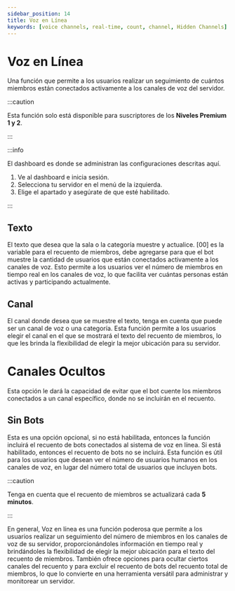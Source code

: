 ```yaml
---
sidebar_position: 14
title: Voz en Línea
keywords: [voice channels, real-time, count, channel, Hidden Channels]
---
```


# Voz en Línea

Una función que permite a los usuarios realizar un seguimiento de cuántos miembros están conectados activamente a los canales de voz del servidor.

:::caution

Esta función solo está disponible para suscriptores de los **Niveles Premium 1 y 2**.

:::

:::info

El dashboard es donde se administran las configuraciones descritas aquí.

1. Ve al dashboard e inicia sesión.
2. Selecciona tu servidor en el menú de la izquierda.
3. Elige el apartado y asegúrate de que esté habilitado.

:::

## Texto

El texto que desea que la sala o la categoría muestre y actualice. [00] es la variable para el recuento de miembros, debe agregarse para que el bot muestre la cantidad de usuarios que están conectados activamente a los canales de voz. Esto permite a los usuarios ver el número de miembros en tiempo real en los canales de voz, lo que facilita ver cuántas personas están activas y participando actualmente.

## Canal

El canal donde desea que se muestre el texto, tenga en cuenta que puede ser un canal de voz o una categoría. Esta función permite a los usuarios elegir el canal en el que se mostrará el texto del recuento de miembros, lo que les brinda la flexibilidad de elegir la mejor ubicación para su servidor.

# Canales Ocultos

Esta opción le dará la capacidad de evitar que el bot cuente los miembros conectados a un canal específico, donde no se incluirán en el recuento.

## Sin Bots

Esta es una opción opcional, si no está habilitada, entonces la función incluirá el recuento de bots conectados al sistema de voz en línea. Si está habilitado, entonces el recuento de bots no se incluirá. Esta función es útil para los usuarios que desean ver el número de usuarios humanos en los canales de voz, en lugar del número total de usuarios que incluyen bots.

:::caution

Tenga en cuenta que el recuento de miembros se actualizará cada **5 minutos**.

:::

En general, Voz en línea es una función poderosa que permite a los usuarios realizar un seguimiento del número de miembros en los canales de voz de su servidor, proporcionándoles información en tiempo real y brindándoles la flexibilidad de elegir la mejor ubicación para el texto del recuento de miembros. También ofrece opciones para ocultar ciertos canales del recuento y para excluir el recuento de bots del recuento total de miembros, lo que lo convierte en una herramienta versátil para administrar y monitorear un servidor.
